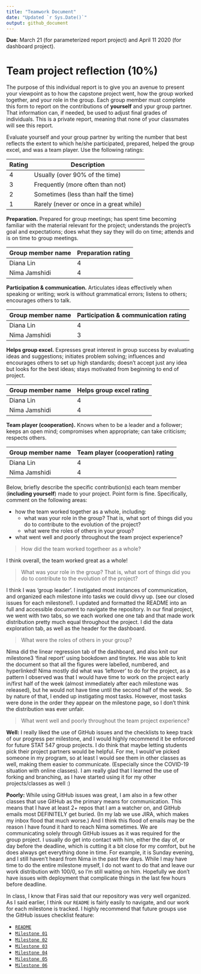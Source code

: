 ```yaml
---
title: "Teamwork Document"
date: "Updated `r Sys.Date()`"
output: github_document
---
```


__Due__: March 21 (for parameterized report project) and April 11 2020 (for dashboard project).

# Team project reflection (10%)

The purpose of this individual report is to give you an avenue to present your viewpoint as to how the capstone project went, how the group worked together, and your role in the group. Each group member must complete this form to report on the contributions of **yourself** and ypur group partner. That information can, if needed, be used to adjust final grades of individuals. This is a private report, meaning that none of your classmates will see this report.

Evaluate	yourself and your group partner by	writing	the	number	that	best	reflects	the	extent	to	which	he/she
participated,	prepared,	helped	the	group	excel,	and	was	a	team	player.	Use	the	following	ratings:

| Rating | Description                                 |
|--------|---------------------------------------------|
| 4	     | Usually	(over	90%	of	the	time)            |
| 3	     | Frequently	(more	often	than	not)           |
| 2	     | Sometimes	(less	than	half	the	time)      |
| 1	     | Rarely	(never	or	once	in	a	great	while) |


**Preparation.**	Prepared	for	 group	meetings;	has spent time becoming familiar with the material relevant for the project; understands the project's goal and expectations;	does what they say they will do on time;	attends	and	is	on	time	to	group	meetings.

| Group member name | Preparation rating |
|-------------------|--------|
|Diana Lin|4|
|Nima Jamshidi|4|


**Participation	&	communication.**	Articulates	ideas	effectively	when speaking	or	writing;	work	is without	grammatical	errors;	listens	to	others;	encourages	others	to	talk.

| Group member name | Participation	&	communication rating |
|-------------------|--------|
|Diana Lin|4|
|Nima Jamshidi|3|


**Helps	group	excel.**	Expresses	great	interest	in	group	success	by	evaluating
ideas	and	suggestions;	initiates	problem	solving;	influences	and	encourages
others	to	set	up	high	standards;	doesn't	accept	just	any	idea	but	looks	for
the	best	ideas;	stays	motivated	from	beginning	to	end	of	project.

| Group member name | Helps	group	excel rating |
|-------------------|--------|
|Diana Lin|4|
|Nima Jamshidi|4|


**Team	player	(cooperation).**	Knows	when	to	be	a	leader
and	a	follower;	keeps	an	open	mind;	compromises	when
appropriate;	can	take	criticism;	respects	others.

| Group member name | Team	player (cooperation) rating |
|-------------------|--------|
|Diana Lin|4|
|Nima Jamshidi|4|


Below,	briefly	describe	the	specific	contribution(s)	each	team	member (**including yourself**)	made	to	your	project.	Point form	is	fine.	Specifically, comment on the following areas:

- how the team worked together as a whole, including:
    - what was your role in the group? That is, what sort of things did you do to contribute to the evolution of the project?
    - what were the roles of others in your group?
- what went well and poorly throughout the team project experience?

> How did the team worked togetheer as a whole?

I think overall, the team worked great as a whole!

> What was your role in the group? That is, what sort of things did you do to contribute to the evolution of the project?

I think I was 'group leader'. I instigated most instances of communication, and organized each milestone into tasks we could divvy up. (see our closed issues for each milestone!). I updated and formatted the README into an full and accessible document to navigate the repository. In our final project, we went with two tabs, so we each worked one one tab and that made work distribution pretty much equal throughout the project. I did the data exploration tab, as well as the header for the dashboard.

> What were the roles of others in your group?

Nima did the linear regression tab of the dashboard, and also knit our milestone3 'final report' using bookdown and tinytex. He was able to knit the document so that all the figures were labelled, numbered, and hyperlinked! Nima mostly did what was 'leftover' to do for the project, as a pattern I observed was that I would have time to work on the project early in/first half of the week (almost immediately after each milestone was released), but he would not have time until the second half of the week. So by nature of that, I ended up instigating most tasks. However, most tasks were done in the order they appear on the milestone page, so I don't think the distribution was ever unfair.

> What went well and poorly throughout the team project experience?

**Well:** I really liked the use of GitHub issues and the checklists to keep track of our progress per milestone, and I would highly recommend it be enforced for future STAT 547 group projects. I do think that maybe letting students pick their project partners would be helpful. For me, I would've picked someone in my program, so at least I would see them in other classes as well, making them easier to communicate. (Especially since the COVID-19 situation with online classes). I am really glad that I learned the use of forking and branching, as I have started using it for my other projects/classes as well :)

**Poorly:** While using GitHub issues was great, I am also in a few other classes that use GitHub as the primary means for communication. This means that I have at least 2+ repos that I am a watcher on, and GitHub emails most DEFINITELY get buried. (In my lab we use JIRA, which makes my inbox flood that much worse.) And I think this flood of emails may be the reason I have found it hard to reach Nima sometimes. We are communicating solely through GitHub issues as it was required for the group project. I usually do get into contact with him, either the day of, or day before the deadline, which is cutting it a bit close for my comfort, but he does always get everything done in time. For example, it is Sunday evening, and I still haven't heard from Nima in the past few days. While I may have time to do the entire milestone myself, I do not want to do that and leave our work distribution with 100/0, so I'm still waiting on him. Hopefully we don't have issues with deployment that complicate things in the last few hours before deadline.

In class, I know that Firas said that our repository was very well organized. As I said earlier, I think our `README` is fairly easily to navigate, and our work for each milestone is tracked. I highly recommend that future groups use the GitHub issues checklist feature:

* [`README`](https://github.com/STAT547-UBC-2019-20/group_01_dlin_njamshidi)
* [`Milestone 01`](https://github.com/STAT547-UBC-2019-20/group_01_dlin_njamshidi/issues/4)
* [`Milestone 02`](https://github.com/STAT547-UBC-2019-20/group_01_dlin_njamshidi/issues/8)
* [`Milestone 03`](https://github.com/STAT547-UBC-2019-20/group_01_dlin_njamshidi/issues/24)
* [`Milestone 04`](https://github.com/STAT547-UBC-2019-20/group_01_dlin_njamshidi/issues/40)
* [`Milestone 05`](https://github.com/STAT547-UBC-2019-20/group_01_dlin_njamshidi/issues/44)
* [`Milestone 06`](https://github.com/STAT547-UBC-2019-20/group_01_dlin_njamshidi/issues/52)

